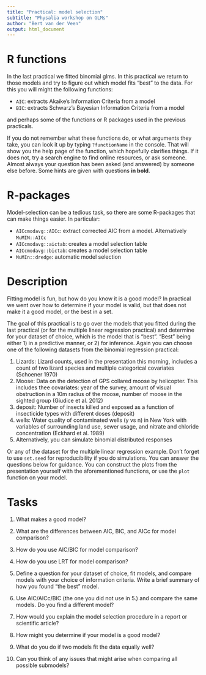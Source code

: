 ```yaml
---
title: "Practical: model selection"
subtitle: "Physalia workshop on GLMs"
author: "Bert van der Veen"
output: html_document
---
```


# R functions

In the last practical we fitted binomial glms. In this practical we return to those models and try to figure out which model fits "best" to the data. For this you will might the following functions:

- `AIC`: extracts Akaike's Information Criteria from a model
- `BIC`: extracts Schwarz's Bayesian Information Criteria from a model

and perhaps some of the functions or R packages used in the previous practicals.

If you do not remember what these functions do, or what arguments they take, you can look it up by typing `?functionName` in the console. That will show you the help page of the function, which hopefully clarifies things. If it does not, try a search engine to find online resources, or ask someone. Almost always your question has been asked (and answered) by someone else before. Some hints are given with questions **in bold**.

# R-packages

Model-selection can be a tedious task, so there are some R-packages that can make things easier. In particular:

- `AICcmodavg::AICc`: extract corrected AIC from a model. Alternatively `MuMIN::AICc`
- `AICcmodavg::aictab`: creates a model selection table 
- `AICcmodavg::bictab`: creates a model selection table
- `MuMIn::dredge`: automatic model selection

# Description

Fitting model is fun, but how do you know it is a good model? In practical we went over how to determine if your model is valid, but that does not make it a good model, or the best in a set.

The goal of this practical is to go over the models that you fitted during the last practical (or for the multiple linear regression practical) and determine for your dataset of choice, which is the model that is "best". "Best" being either 1) in a predictive manner, or 2) for inference. Again you can choose one of the following datasets from the binomial regression practical:

1. Lizards: Lizard counts, used in the presentation this morning, includes a count of two lizard species and multiple categorical covariates (Schoener 1970)
2. Moose: Data on the detection of GPS collared moose by helicopter. This includes thee covariates: year of the survey, amount of visual obstruction in a 10m radius of the moose, number of moose in the sighted group (Giudice et al. 2012)
3. deposit: Number of insects killed and exposed as a function of insecticide types with different doses (deposit)
4. wells: Water quality of contaminated wells (y vs n) in New York with variables of surrounding land use, sewer usage, and nitrate and chloride concentration (Eckhard et al. 1989)
5. Alternatively, you can simulate binomial distributed responses

Or any of the dataset for the multiple linear regression example. Don't forget to use `set.seed` for reproducibility if you do simulations. You can answer the questions below for guidance. You can construct the plots from the presentation yourself with the aforementioned functions, or use the `plot` function on your model.

# Tasks

1. What makes a good model?

2. What are the differences between AIC, BIC, and AICc for model comparison?

3. How do you use AIC/BIC for model comparison?

4. How do you use LRT for model comparison?

5. Define a question for your dataset of choice, fit models, and compare models with your choice of information criteria. Write a brief summary of how you found "the best" model.

6. Use AIC/AICc/BIC (the one you did not use in 5.) and compare the same models. Do you find a different model?

7. How would you explain the model selection procedure in a report or scientific article?

8. How might you determine if your model is a good model?

9. What do you do if two models fit the data equally well?

10. Can you think of any issues that might arise when comparing all possible submodels?